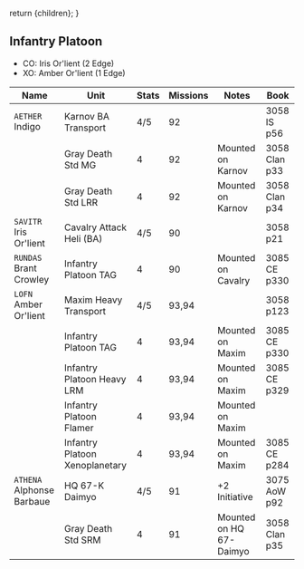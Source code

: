   return <Framework>{children}</Framework>;
}

## Infantry Platoon

- CO: Iris Or'lient (2 Edge)
- XO: Amber Or'lient (1 Edge)

| Name                      | Unit                           | Stats | Missions | Notes                   | Book          |
| ------------------------- | ------------------------------ | ----- | -------- | ----------------------- | ------------- |
| `AETHER` Indigo           | Karnov BA Transport            | 4/5   | 92       |                         | 3058 IS p56   |
|                           | Gray Death Std MG              | 4     | 92       | Mounted on Karnov       | 3058 Clan p33 |
|                           | Gray Death Std LRR             | 4     | 92       | Mounted on Karnov       | 3058 Clan p34 |
| `SAVITR` Iris Or'lient    | Cavalry Attack Heli (BA)       | 4/5   | 90       |                         | 3058 p21      |
| `RUNDAS` Brant Crowley    | Infantry Platoon TAG           | 4     | 90       | Mounted on Cavalry      | 3085 CE p330  |
| `LOFN` Amber Or'lient     | Maxim Heavy Transport          | 4/5   | 93,94    |                         | 3058 p123     |
|                           | Infantry Platoon TAG           | 4     | 93,94    | Mounted on Maxim        | 3085 CE p330  |
|                           | Infantry Platoon Heavy LRM     | 4     | 93,94    | Mounted on Maxim        | 3085 CE p329  |
|                           | Infantry Platoon Flamer        | 4     | 93,94    | Mounted on Maxim        |
|                           | Infantry Platoon Xenoplanetary | 4     | 93,94    | Mounted on Maxim        | 3085 CE p284  |
| `ATHENA` Alphonse Barbaue | HQ 67-K Daimyo                 | 4/5   | 91       | +2 Initiative           | 3075 AoW p92  |
|                           | Gray Death Std SRM             | 4     | 91       | Mounted on HQ 67-Daimyo | 3058 Clan p35 |
